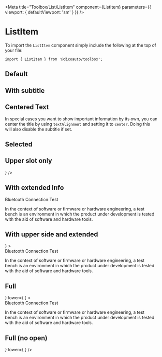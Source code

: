 
<Meta
  title="Toolbox/List/ListItem"
  component={ListItem}
  parameters={{ viewport: { defaultViewport: 'sm' } }}
/>

# ListItem

To import the `ListItem` component simply include the following at the top of your file:

```
import { ListItem } from '@dicoauto/toolbox';
```

## Default

<Canvas>
  <Story name="Default">
    <ListItem title="Text label" />
  </Story>
</Canvas>

## With subtitle

<Canvas>
  <Story name="With subtitle">
    <ListItem
      title="Text label"
      subtitle="Text label"
    />
  </Story>
</Canvas>

## Centered Text

In special cases you want to show important information by its own, you can center the title by
using `textAlignment` and setting it to `center`. Doing this will also disable the subtitle if set.

<Canvas>
  <Story name="Centered text">
    <ListItem
      textAlignment="center"
      title="Text label"
      subtitle="Text label"
    />
  </Story>
</Canvas>

## Selected

<Canvas>
  <Story name="Selected">
    <ListItem
      textAlignment="center"
      title="Text label"
      selected
    />
  </Story>
</Canvas>

## Upper slot only

<Canvas>
  <Story name="Upper slot only">
    <ListItem
      title="Title and Avatar"
      subtitle="Text label"
      upper={
        <Avatar
          link="https://i.pravatar.cc/150?u=47110"
          alt="Nora"
          size="xl"
        />
      }
    />
  </Story>
</Canvas>

## With extended Info

<Canvas>
  <Story name="With extended Info">
    <ListItem
      opened
      title="Text label"
      subtitle="Text label"
    >
      <div>
        <div className="text-toolbox-neutral leading-5 text-sm">Bluetooth Connection Test</div>
        <p className="text-toolbox-neutral-500 leading-5 text-sm">
          In the context of software or firmware or hardware engineering, a test bench is an
          environment in which the product under development is tested with the aid of software and
          hardware tools.
        </p>
      </div>
    </ListItem>
  </Story>
</Canvas>

## With upper side and extended

<Canvas>
  <Story name="With upper side and extended">
    <ListItem
      opened
      title="Text label"
      upper={
        <State
          label="Not at desk"
          color="bg-toolbox-feedback-orange"
        />
      }
    >
      <div>
        <div className="text-toolbox-neutral leading-5 text-sm">Bluetooth Connection Test</div>
        <p className="text-toolbox-neutral-500 leading-5 text-sm">
          In the context of software or firmware or hardware engineering, a test bench is an
          environment in which the product under development is tested with the aid of software and
          hardware tools.
        </p>
      </div>
    </ListItem>
  </Story>
</Canvas>

## Full

<Canvas>
  <Story name="Full">
    <ListItem
      opened
      title="Text label"
      subtitle="Text label"
      upper={
        <State
          label="Label text"
          color="bg-toolbox-feedback-red"
        />
      }
      lower={
        <Avatar
          border="border-toolbox-feedback-red"
          link="https://i.pravatar.cc/150?u=47110"
          alt="Nora"
          size="m"
        />
      }
    >
      <div>
        <div className="text-toolbox-neutral leading-5 text-sm">Bluetooth Connection Test</div>
        <p className="text-toolbox-neutral-500 leading-5 text-sm">
          In the context of software or firmware or hardware engineering, a test bench is an
          environment in which the product under development is tested with the aid of software and
          hardware tools.
        </p>
      </div>
    </ListItem>
  </Story>
</Canvas>

## Full (no open)

<Canvas>
  <Story name="Full (no open)">
    <ListItem
      opened
      title="Text label"
      subtitle="Text label"
      upper={
        <State
          label="Label text"
          color="bg-toolbox-feedback-red"
        />
      }
      lower={
        <Avatar
          border="border-toolbox-feedback-red"
          link="https://i.pravatar.cc/150?u=47110"
          alt="Nora"
          size="m"
        />
      }
    />
  </Story>
</Canvas>
